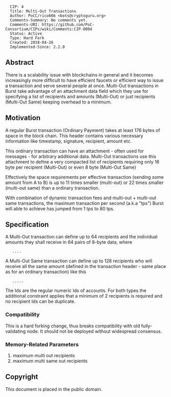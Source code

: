 <pre>
  CIP: 4
  Title: Multi-Out Transactions
  Author: PoCC/rico666 <bots@cryptoguru.org>
  Comments-Summary: No comments yet.
  Comments-URI: https://github.com/PoC-Consortium/CIPs/wiki/Comments:CIP-0004
  Status: Active
  Type: Hard Fork
  Created: 2018-04-26
  Implemented-Since: 2.2.0
</pre>

==Abstract==

There is a scalability issue with blockchains in general and it
becomes increasingly more difficult to have efficient faucets or
efficient way to issue a transaction and serve several people at once.
Multi-Out transactions in Burst take advantage of an attachment data
field which they use for specifying a list of recipients and amounts
(Multi-Out) or just recipients (Multi-Out Same) keeping overhead to a
minimum.

==Motivation==

A regular Burst transaction (Ordinary Payment) takes at least 176
bytes of space in the block chain. This header contains various
necessary information like timestamp, signature, recipient, amount
etc.

This ordinary transaction can have an attachment - often used for
messages - for arbitrary additional data. Multi-Out transactions use
this attachment to define a very compacted list of recipients
requiring only 16 byte per recipient (Multi-Out) or even 8 byte
(Multi-Out Same)

Effectively the space requirements per effective transaction (sending
some amount from A to B) is up to 11 times smaller (multi-out) or 22
times smaller (multi-out same) than a ordinary transaction.

With combination of dynamic transaction fees and multi-out + multi-out
same transactions, the maximum transaction per second (a.k.a "tps")
Burst will able to achieve has jumped from 1 tps to 80 tps.

==Specification==

A Multi-Out transaction can define up to 64 recipients and the
individual amounts they shall receive in 64 pairs of 8-byte data,
where

    <Id1><amountFor-Id1><Id2><amountFor-Id2>....

A Multi-Out Same transaction can define up to 128 recipients who will
receive all the same amount (defined in the transaction header - same
place as for an ordinary transaction) like this

    <Id1><Id2><Id3>.....

The Ids are the regular numeric Ids of accounts. For both types the
additional constraint applies that a minimum of 2 recipients is
required and no recipient Ids can be duplicate.

===Compatibility===

This is a hard forking change, thus breaks compatibility with old
fully-validating node. It should not be deployed without widespread
consensus.

===Memory-Related Parameters===

# maximum multi out recipients
# maximum multi same out recipients

== Copyright ==

This document is placed in the public domain.
